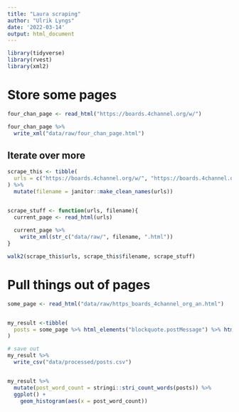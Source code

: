 ```yaml
---
title: "Laura scraping"
author: "Ulrik Lyngs"
date: '2022-03-14'
output: html_document
---
```


```r
library(tidyverse)
library(rvest)
library(xml2)
```

# Store some pages
```r
four_chan_page <- read_html("https://boards.4channel.org/w/")

four_chan_page %>% 
  write_xml("data/raw/four_chan_page.html")
```

## Iterate over more
```r
scrape_this <- tibble(
  urls = c("https://boards.4channel.org/w/", "https://boards.4channel.org/an/")
) %>% 
  mutate(filename = janitor::make_clean_names(urls))


scrape_stuff <- function(urls, filename){
  current_page <- read_html(urls)
  
  current_page %>% 
    write_xml(str_c("data/raw/", filename, ".html"))
}

walk2(scrape_this$urls, scrape_this$filename, scrape_stuff)

```



# Pull things out of pages
```r
some_page <- read_html("data/raw/https_boards_4channel_org_an.html")


my_result <-tibble(
  posts = some_page %>% html_elements("blockquote.postMessage") %>% html_text2()
)

# save out
my_result %>% 
  write_csv("data/processed/posts.csv")


my_result %>% 
  mutate(post_word_count = stringi::stri_count_words(posts)) %>% 
  ggplot() +
    geom_histogram(aes(x = post_word_count))
```

